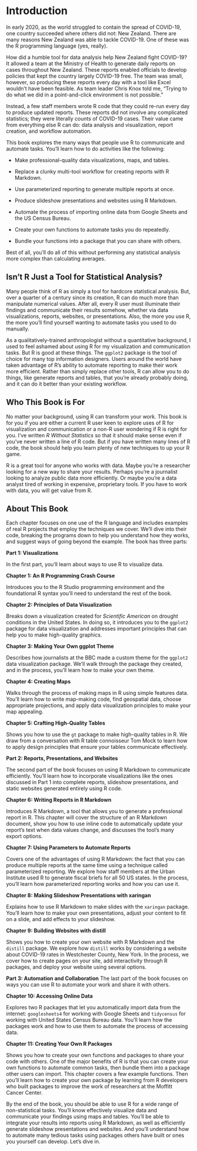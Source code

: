 # Introduction {-}

In early 2020, as the world struggled to contain the spread of COVID-19, one country succeeded where others did not: New Zealand. There are many reasons New Zealand was able to tackle COVID-19. One of these was the R programming language (yes, really).

How did a humble tool for data analysis help New Zealand fight COVID-19? It allowed a team at the Ministry of Health to generate daily reports on cases throughout New Zealand. These reports enabled officials to develop policies that kept the country largely COVID-19 free. The team was small, however, so producing these reports every day with a tool like Excel wouldn’t have been feasible. As team leader Chris Knox told me, “Trying to do what we did in a point-and-click environment is not possible.” 

Instead, a few staff members wrote R code that they could re-run every day to produce updated reports. These reports did not involve any complicated statistics; they were literally counts of COVID-19 cases. Their value came from everything else R can do: data analysis and visualization, report creation, and workflow automation. 

This book explores the many ways that people use R to communicate and automate tasks. You’ll learn how to do activities like the following: 

- Make professional-quality data visualizations, maps, and tables.

- Replace a clunky multi-tool workflow for creating reports with R Markdown.

- Use parameterized reporting to generate multiple reports at once.

- Produce slideshow presentations and websites using R Markdown.

- Automate the process of importing online data from Google Sheets and the US Census Bureau.

- Create your own functions to automate tasks you do repeatedly.

- Bundle your functions into a package that you can share with others. 

Best of all, you’ll do all of this without performing any statistical analysis more complex than calculating averages. 

## Isn’t R Just a Tool for Statistical Analysis? {-}

Many people think of R as simply a tool for hardcore statistical analysis. But, over a quarter of a century since its creation, R can do much more than manipulate numerical values. After all, every R user must illuminate their findings and communicate their results somehow, whether via data visualizations, reports, websites, or presentations. Also, the more you use R, the more you’ll find yourself wanting to automate tasks you used to do manually. 

As a qualitatively-trained anthropologist without a quantitative background, I used to feel ashamed about using R for my visualization and communication tasks. But R is good at these things. The `ggplot2` package is the tool of choice for many top information designers. Users around the world have taken advantage of R’s ability to automate reporting to make their work more efficient. Rather than simply replace other tools, R can allow you to do things, like generate reports and tables, that you’re already probably doing, and it can do it better than your existing workflow. 

## Who This Book is For {-}

No matter your background, using R can transform your work. This book is for you if you are either a current R user keen to explore uses of R for visualization and communication or a non-R user wondering if R is right for you. I’ve written *R Without Statistics* so that it should make sense even if you’ve never written a line of R code. But if you have written many lines of R code, the book should help you learn plenty of new techniques to up your R game.

R is a great tool for anyone who works with data. Maybe you’re a researcher looking for a new way to share your results. Perhaps you’re a journalist looking to analyze public data more efficiently. Or maybe you’re a data analyst tired of working in expensive, proprietary tools. If you have to work with data, you will get value from R. 

## About This Book {-}

Each chapter focuses on one use of the R language and includes examples of real R projects that employ the techniques we cover. We’ll dive into their code, breaking the programs down to help you understand how they works, and suggest ways of going beyond the example. The book has three parts:

**Part 1: Visualizations**

In the first part, you’ll learn about ways to use R to visualize data.

**Chapter 1: An R Programming Crash Course**

Introduces you to the R Studio programming environment and the foundational R syntax you’ll need to understand the rest of the book.

**Chapter 2: Principles of Data Visualization**

Breaks down a visualization created for *Scientific American* on drought conditions in the United States. In doing so, it introduces you to the `ggplot2` package for data visualization and addresses important principles that can help you to make high-quality graphics.

**Chapter 3: Making Your Own ggplot Theme**

Describes how journalists at the BBC made a custom theme for the `ggplot2` data visualization package. We’ll walk through the package they created, and in the process, you’ll learn how to make your own theme.

**Chapter 4: Creating Maps**

Walks through the process of making maps in R using simple features data. You’ll learn how to write map-making code, find geospatial data, choose appropriate projections, and apply data visualization principles to make your map appealing.

**Chapter 5: Crafting High-Quality Tables**

Shows you how to use the `gt` package to make high-quality tables in R. We draw from a conversation with R table connoisseur Tom Mock to learn how to apply design principles that ensure your tables communicate effectively.

**Part 2: Reports, Presentations, and Websites**

The second part of the book focuses on using R Markdown to communicate efficiently. You’ll learn how to incorporate visualizations like the ones discussed in Part 1 into complete reports, slideshow presentations, and static websites generated entirely using R code. 

**Chapter 6: Writing Reports in R Markdown**

Introduces R Markdown, a tool that allows you to generate a professional report in R. This chapter will cover the structure of an R Markdown document, show you how to use inline code to automatically update your report’s text when data values change, and discusses the tool’s many export options.

**Chapter 7: Using Parameters to Automate Reports**

Covers one of the advantages of using R Markdown: the fact that you can produce multiple reports at the same time using a technique called parameterized reporting. We explore how staff members at the Urban Institute used R to generate fiscal briefs for all 50 US states. In the process, you’ll learn how parameterized reporting works and how you can use it.

**Chapter 8: Making Slideshow Presentations with xaringan**

Explains how to use R Markdown to make slides with the `xaringan` package. You’ll learn how to make your own presentations, adjust your content to fit on a slide, and add effects to your slideshow.

**Chapter 9: Building Websites with distill**

Shows you how to create your own website with R Markdown and the `distill` package. We explore how `distill` works by considering a website about COVID-19 rates in Westchester County, New York. In the process, we cover how to create pages on your site, add interactivity through R packages, and deploy your website using several options.

**Part 3: Automation and Collaboration**
The last part of the book focuses on ways you can use R to automate your work and share it with others.

**Chapter 10: Accessing Online Data**

Explores two R packages that let you automatically import data from the internet: `googlesheets4` for working with Google Sheets and `tidycensus` for working with United States Census Bureau data. You’ll learn how the packages work and how to use them to automate the process of accessing data.

**Chapter 11: Creating Your Own R Packages**

Shows you how to create your own functions and packages to share your code with others. One of the major benefits of R is that you can create your own functions to automate common tasks, then bundle them into a package other users can import. This chapter covers a few example functions. Then you’ll learn how to create your own package by learning from R developers who built packages to improve the work of researchers at the Moffitt Cancer Center. 

By the end of the book, you should be able to use R for a wide range of non-statistical tasks. You’ll know effectively visualize data and communicate your findings using maps and tables. You’ll be able to integrate your results into reports using R Markdown, as well as efficiently generate slideshow presentations and websites. And you’ll understand how to automate many tedious tasks using packages others have built or ones you yourself can develop. Let’s dive in. 
